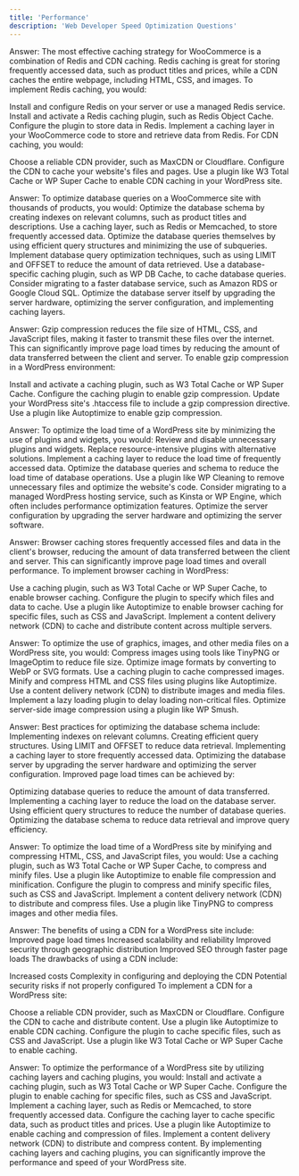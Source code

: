 ```yaml
---
title: 'Performance'
description: 'Web Developer Speed Optimization Questions'
---
```


<Accordion title="1. What is the most effective caching strategy for WooCommerce and how would you implement it?"> 

Answer: The most effective caching strategy for WooCommerce is a combination of Redis and CDN caching. Redis caching is great for storing frequently accessed data, such as product titles and prices, while a CDN caches the entire webpage, including HTML, CSS, and images.
To implement Redis caching, you would:

Install and configure Redis on your server or use a managed Redis service.
Install and activate a Redis caching plugin, such as Redis Object Cache.
Configure the plugin to store data in Redis.
Implement a caching layer in your WooCommerce code to store and retrieve data from Redis.
For CDN caching, you would:

Choose a reliable CDN provider, such as MaxCDN or Cloudflare.
Configure the CDN to cache your website's files and pages.
Use a plugin like W3 Total Cache or WP Super Cache to enable CDN caching in your WordPress site.
</Accordion> 

<Accordion title="2. How would you optimize the database queries on a WordPress site with thousands of products in WooCommerce?"> Answer: To optimize database queries on a WooCommerce site with thousands of products, you would:
Optimize the database schema by creating indexes on relevant columns, such as product titles and descriptions.
Use a caching layer, such as Redis or Memcached, to store frequently accessed data.
Optimize the database queries themselves by using efficient query structures and minimizing the use of subqueries.
Implement database query optimization techniques, such as using LIMIT and OFFSET to reduce the amount of data retrieved.
Use a database-specific caching plugin, such as WP DB Cache, to cache database queries.
Consider migrating to a faster database service, such as Amazon RDS or Google Cloud SQL.
Optimize the database server itself by upgrading the server hardware, optimizing the server configuration, and implementing caching layers.
</Accordion> 

<Accordion title="3. What is the impact of gzip compression on WordPress site performance and how do you enable it in a WordPress environment?"> Answer: Gzip compression reduces the file size of HTML, CSS, and JavaScript files, making it faster to transmit these files over the internet. This can significantly improve page load times by reducing the amount of data transferred between the client and server.
To enable gzip compression in a WordPress environment:

Install and activate a caching plugin, such as W3 Total Cache or WP Super Cache.
Configure the caching plugin to enable gzip compression.
Update your WordPress site's .htaccess file to include a gzip compression directive.
Use a plugin like Autoptimize to enable gzip compression.
</Accordion> 

<Accordion title="4. How would you optimize the load time of a WordPress site by minimizing the use of plugins and widgets?"> Answer: To optimize the load time of a WordPress site by minimizing the use of plugins and widgets, you would:
Review and disable unnecessary plugins and widgets.
Replace resource-intensive plugins with alternative solutions.
Implement a caching layer to reduce the load time of frequently accessed data.
Optimize the database queries and schema to reduce the load time of database operations.
Use a plugin like WP Cleaning to remove unnecessary files and optimize the website's code.
Consider migrating to a managed WordPress hosting service, such as Kinsta or WP Engine, which often includes performance optimization features.
Optimize the server configuration by upgrading the server hardware and optimizing the server software.
</Accordion> 

<Accordion title="5. What is the most effective strategy for leveraging browser caching for optimal performance and how do you implement it in WordPress?"> Answer: Browser caching stores frequently accessed files and data in the client's browser, reducing the amount of data transferred between the client and server. This can significantly improve page load times and overall performance.
To implement browser caching in WordPress:

Use a caching plugin, such as W3 Total Cache or WP Super Cache, to enable browser caching.
Configure the plugin to specify which files and data to cache.
Use a plugin like Autoptimize to enable browser caching for specific files, such as CSS and JavaScript.
Implement a content delivery network (CDN) to cache and distribute content across multiple servers.
</Accordion> 

<Accordion title="6. How would you speed up a WordPress site by optimizing the use of graphics, images, and other media files?"> Answer: To optimize the use of graphics, images, and other media files on a WordPress site, you would:
Compress images using tools like TinyPNG or ImageOptim to reduce file size.
Optimize image formats by converting to WebP or SVG formats.
Use a caching plugin to cache compressed images.
Minify and compress HTML and CSS files using plugins like Autoptimize.
Use a content delivery network (CDN) to distribute images and media files.
Implement a lazy loading plugin to delay loading non-critical files.
Optimize server-side image compression using a plugin like WP Smush.
</Accordion> 

<Accordion title="7. What are the best practices for optimizing the database schema and how can it improve page load times?"> Answer: Best practices for optimizing the database schema include:
Implementing indexes on relevant columns.
Creating efficient query structures.
Using LIMIT and OFFSET to reduce data retrieval.
Implementing a caching layer to store frequently accessed data.
Optimizing the database server by upgrading the server hardware and optimizing the server configuration.
Improved page load times can be achieved by:

Optimizing database queries to reduce the amount of data transferred.
Implementing a caching layer to reduce the load on the database server.
Using efficient query structures to reduce the number of database queries.
Optimizing the database schema to reduce data retrieval and improve query efficiency.
</Accordion> 

<Accordion title="8. How would you optimize the load time of a WordPress site by minifying and compressing HTML, CSS, and JavaScript files?"> Answer: To optimize the load time of a WordPress site by minifying and compressing HTML, CSS, and JavaScript files, you would:
Use a caching plugin, such as W3 Total Cache or WP Super Cache, to compress and minify files.
Use a plugin like Autoptimize to enable file compression and minification.
Configure the plugin to compress and minify specific files, such as CSS and JavaScript.
Implement a content delivery network (CDN) to distribute and compress files.
Use a plugin like TinyPNG to compress images and other media files.
</Accordion> 

<Accordion title="9. What are the benefits and drawbacks of using a Content Delivery Network (CDN) for a WordPress site and how do you implement it?"> Answer: The benefits of using a CDN for a WordPress site include:
Improved page load times
Increased scalability and reliability
Improved security through geographic distribution
Improved SEO through faster page loads
The drawbacks of using a CDN include:

Increased costs
Complexity in configuring and deploying the CDN
Potential security risks if not properly configured
To implement a CDN for a WordPress site:

Choose a reliable CDN provider, such as MaxCDN or Cloudflare.
Configure the CDN to cache and distribute content.
Use a plugin like Autoptimize to enable CDN caching.
Configure the plugin to cache specific files, such as CSS and JavaScript.
Use a plugin like W3 Total Cache or WP Super Cache to enable caching.
</Accordion> 

<Accordion title="10. How would you optimize the performance of a WordPress site by utilizing caching layers and caching plugins?"> Answer: To optimize the performance of a WordPress site by utilizing caching layers and caching plugins, you would:
Install and activate a caching plugin, such as W3 Total Cache or WP Super Cache.
Configure the plugin to enable caching for specific files, such as CSS and JavaScript.
Implement a caching layer, such as Redis or Memcached, to store frequently accessed data.
Configure the caching layer to cache specific data, such as product titles and prices.
Use a plugin like Autoptimize to enable caching and compression of files.
Implement a content delivery network (CDN) to distribute and compress content.
By implementing caching layers and caching plugins, you can significantly improve the performance and speed of your WordPress site.
</Accordion>
